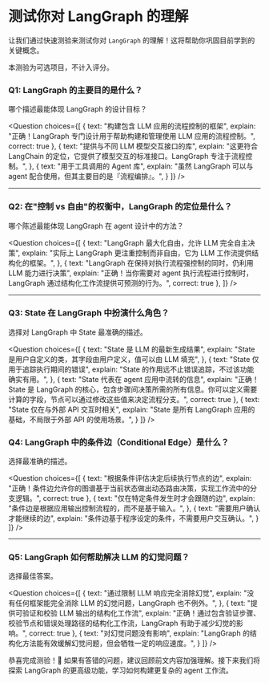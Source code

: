 # 测试你对 LangGraph 的理解

让我们通过快速测验来测试你对 `LangGraph` 的理解！这将帮助你巩固目前学到的关键概念。

本测验为可选项目，不计入评分。

### Q1: LangGraph 的主要目的是什么？
哪个描述最能体现 LangGraph 的设计目标？

<Question
choices={[
  {
    text: "构建包含 LLM 应用的流程控制的框架",
    explain: "正确！LangGraph 专门设计用于帮助构建和管理使用 LLM 应用的流程控制。",
    correct: true
  },
  {
    text: "提供与不同 LLM 模型交互接口的库",
    explain: "这更符合 LangChain 的定位，它提供了模型交互的标准接口。LangGraph 专注于流程控制。",
  },
  {
    text: "用于工具调用的 Agent 库",
    explain: "虽然 LangGraph 可以与 agent 配合使用，但其主要目的是『流程编排』。",
  }
]}
/>

---

### Q2: 在"控制 vs 自由"的权衡中，LangGraph 的定位是什么？
哪个陈述最能体现 LangGraph 在 agent 设计中的方法？

<Question
choices={[
  {
    text: "LangGraph 最大化自由，允许 LLM 完全自主决策",
    explain: "实际上 LangGraph 更注重控制而非自由，它为 LLM 工作流提供结构化的框架。",
  },
  {
    text: "LangGraph 在保持对执行流程强控制的同时，仍利用 LLM 能力进行决策",
    explain: "正确！当你需要对 agent 执行流程进行控制时，LangGraph 通过结构化工作流提供可预测的行为。",
    correct: true
  },
]}
/>

---

### Q3: State 在 LangGraph 中扮演什么角色？
选择对 LangGraph 中 State 最准确的描述。

<Question
choices={[
  {
    text: "State 是 LLM 的最新生成结果",
    explain: "State 是用户自定义的类，其字段由用户定义，值可以由 LLM 填充",
  },
  {
    text: "State 仅用于追踪执行期间的错误",
    explain: "State 的作用远不止错误追踪，不过该功能确实有用。",
  },
  {
    text: "State 代表在 agent 应用中流转的信息",
    explain: "正确！State 是 LangGraph 的核心，包含步骤间决策所需的所有信息。你可以定义需要计算的字段，节点可以通过修改这些值来决定流程分支。",
    correct: true
  },
  {
    text: "State 仅在与外部 API 交互时相关",
    explain: "State 是所有 LangGraph 应用的基础，不局限于外部 API 的使用场景。",
  }
]}
/>

### Q4: LangGraph 中的条件边（Conditional Edge）是什么？
选择最准确的描述。

<Question
choices={[
    {
    text: "根据条件评估决定后续执行节点的边",
    explain: "正确！条件边允许你的图谱基于当前状态做出动态路由决策，实现工作流中的分支逻辑。",
    correct: true
  },
  {
    text: "仅在特定条件发生时才会跟随的边",
    explain: "条件边是根据应用输出控制流程的，而不是基于输入。",
  },
  {
    text: "需要用户确认才能继续的边",
    explain: "条件边基于程序设定的条件，不需要用户交互确认。",
  }
]}
/>

---

### Q5: LangGraph 如何帮助解决 LLM 的幻觉问题？
选择最佳答案。

<Question
choices={[
  {
    text: "通过限制 LLM 响应完全消除幻觉",
    explain: "没有任何框架能完全消除 LLM 的幻觉问题，LangGraph 也不例外。",
  },
  {
    text: "提供可验证和校验 LLM 输出的结构化工作流",
    explain: "正确！通过包含验证步骤、校验节点和错误处理路径的结构化工作流，LangGraph 有助于减少幻觉的影响。",
    correct: true
  },
  {
    text: "对幻觉问题没有影响",
    explain: "LangGraph 的结构化方法能有效缓解幻觉问题，但会牺牲一定的响应速度。",
  }
]}
/>

恭喜完成测验！🎉 如果有答错的问题，建议回顾前文内容加强理解。接下来我们将探索 LangGraph 的更高级功能，学习如何构建更复杂的 agent 工作流。
